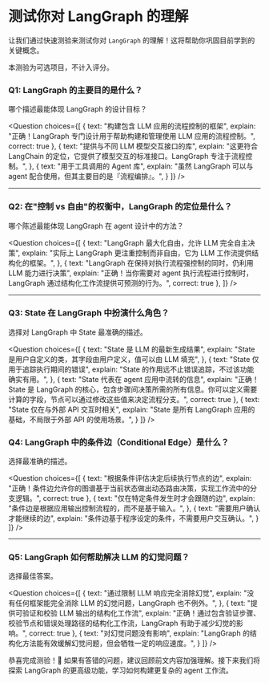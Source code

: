 # 测试你对 LangGraph 的理解

让我们通过快速测验来测试你对 `LangGraph` 的理解！这将帮助你巩固目前学到的关键概念。

本测验为可选项目，不计入评分。

### Q1: LangGraph 的主要目的是什么？
哪个描述最能体现 LangGraph 的设计目标？

<Question
choices={[
  {
    text: "构建包含 LLM 应用的流程控制的框架",
    explain: "正确！LangGraph 专门设计用于帮助构建和管理使用 LLM 应用的流程控制。",
    correct: true
  },
  {
    text: "提供与不同 LLM 模型交互接口的库",
    explain: "这更符合 LangChain 的定位，它提供了模型交互的标准接口。LangGraph 专注于流程控制。",
  },
  {
    text: "用于工具调用的 Agent 库",
    explain: "虽然 LangGraph 可以与 agent 配合使用，但其主要目的是『流程编排』。",
  }
]}
/>

---

### Q2: 在"控制 vs 自由"的权衡中，LangGraph 的定位是什么？
哪个陈述最能体现 LangGraph 在 agent 设计中的方法？

<Question
choices={[
  {
    text: "LangGraph 最大化自由，允许 LLM 完全自主决策",
    explain: "实际上 LangGraph 更注重控制而非自由，它为 LLM 工作流提供结构化的框架。",
  },
  {
    text: "LangGraph 在保持对执行流程强控制的同时，仍利用 LLM 能力进行决策",
    explain: "正确！当你需要对 agent 执行流程进行控制时，LangGraph 通过结构化工作流提供可预测的行为。",
    correct: true
  },
]}
/>

---

### Q3: State 在 LangGraph 中扮演什么角色？
选择对 LangGraph 中 State 最准确的描述。

<Question
choices={[
  {
    text: "State 是 LLM 的最新生成结果",
    explain: "State 是用户自定义的类，其字段由用户定义，值可以由 LLM 填充",
  },
  {
    text: "State 仅用于追踪执行期间的错误",
    explain: "State 的作用远不止错误追踪，不过该功能确实有用。",
  },
  {
    text: "State 代表在 agent 应用中流转的信息",
    explain: "正确！State 是 LangGraph 的核心，包含步骤间决策所需的所有信息。你可以定义需要计算的字段，节点可以通过修改这些值来决定流程分支。",
    correct: true
  },
  {
    text: "State 仅在与外部 API 交互时相关",
    explain: "State 是所有 LangGraph 应用的基础，不局限于外部 API 的使用场景。",
  }
]}
/>

### Q4: LangGraph 中的条件边（Conditional Edge）是什么？
选择最准确的描述。

<Question
choices={[
    {
    text: "根据条件评估决定后续执行节点的边",
    explain: "正确！条件边允许你的图谱基于当前状态做出动态路由决策，实现工作流中的分支逻辑。",
    correct: true
  },
  {
    text: "仅在特定条件发生时才会跟随的边",
    explain: "条件边是根据应用输出控制流程的，而不是基于输入。",
  },
  {
    text: "需要用户确认才能继续的边",
    explain: "条件边基于程序设定的条件，不需要用户交互确认。",
  }
]}
/>

---

### Q5: LangGraph 如何帮助解决 LLM 的幻觉问题？
选择最佳答案。

<Question
choices={[
  {
    text: "通过限制 LLM 响应完全消除幻觉",
    explain: "没有任何框架能完全消除 LLM 的幻觉问题，LangGraph 也不例外。",
  },
  {
    text: "提供可验证和校验 LLM 输出的结构化工作流",
    explain: "正确！通过包含验证步骤、校验节点和错误处理路径的结构化工作流，LangGraph 有助于减少幻觉的影响。",
    correct: true
  },
  {
    text: "对幻觉问题没有影响",
    explain: "LangGraph 的结构化方法能有效缓解幻觉问题，但会牺牲一定的响应速度。",
  }
]}
/>

恭喜完成测验！🎉 如果有答错的问题，建议回顾前文内容加强理解。接下来我们将探索 LangGraph 的更高级功能，学习如何构建更复杂的 agent 工作流。
